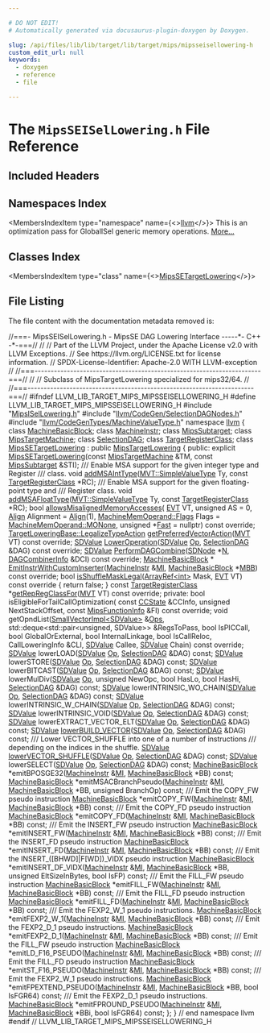 ```yaml
---

# DO NOT EDIT!
# Automatically generated via docusaurus-plugin-doxygen by Doxygen.

slug: /api/files/lib/lib/target/lib/target/mips/mipsseisellowering-h
custom_edit_url: null
keywords:
  - doxygen
  - reference
  - file

---
```





# The `MipsSEISelLowering.h` File Reference

<DoxygenPage pluginConfig={pluginConfig}>



## Included Headers

<IncludesList>
<IncludesListItem
  filePath="MipsISelLowering.h"
  permalink="/docs/api/files/lib/lib/target/lib/target/mips/mipsisellowering-h"
  isLocal="true" />
<IncludesListItem
  filePath="llvm/CodeGen/SelectionDAGNodes.h"
  permalink="/docs/api/files/include/include/llvm/include/llvm/codegen/selectiondagnodes-h"
  isLocal="true" />
<IncludesListItem
  filePath="llvm/CodeGenTypes/MachineValueType.h"
  permalink="/docs/api/files/include/include/llvm/include/llvm/codegentypes/machinevaluetype-h"
  isLocal="true" />
</IncludesList>

## Namespaces Index

<MembersIndex>

<MembersIndexItem
  type="namespace"
  name={<><a href="/docs/api/namespaces/llvm">llvm</a></>}>
This is an optimization pass for GlobalISel generic memory operations. <a href="/docs/api/namespaces/llvm/#details">More...</a>
</MembersIndexItem>

</MembersIndex>

## Classes Index

<MembersIndex>

<MembersIndexItem
  type="class"
  name={<><a href="/docs/api/classes/llvm/mipssetargetlowering">MipsSETargetLowering</a></>}>
</MembersIndexItem>

</MembersIndex>


## File Listing

The file content with the documentation metadata removed is:

<ProgramListing>

<Link id="l00001" /><CodeLine lineNumber="1"><span class="doxyHighlightComment">//===- MipsSEISelLowering.h - MipsSE DAG Lowering Interface -----&#42;- C++ -&#42;-===//</span></CodeLine>
<Link id="l00002" /><CodeLine lineNumber="2"><span class="doxyHighlightComment">//</span></CodeLine>
<Link id="l00003" /><CodeLine lineNumber="3"><span class="doxyHighlightComment">// Part of the LLVM Project, under the Apache License v2.0 with LLVM Exceptions.</span></CodeLine>
<Link id="l00004" /><CodeLine lineNumber="4"><span class="doxyHighlightComment">// See https://llvm.org/LICENSE.txt for license information.</span></CodeLine>
<Link id="l00005" /><CodeLine lineNumber="5"><span class="doxyHighlightComment">// SPDX-License-Identifier: Apache-2.0 WITH LLVM-exception</span></CodeLine>
<Link id="l00006" /><CodeLine lineNumber="6"><span class="doxyHighlightComment">//</span></CodeLine>
<Link id="l00007" /><CodeLine lineNumber="7"><span class="doxyHighlightComment">//===----------------------------------------------------------------------===//</span></CodeLine>
<Link id="l00008" /><CodeLine lineNumber="8"><span class="doxyHighlightComment">//</span></CodeLine>
<Link id="l00009" /><CodeLine lineNumber="9"><span class="doxyHighlightComment">// Subclass of MipsTargetLowering specialized for mips32/64.</span></CodeLine>
<Link id="l00010" /><CodeLine lineNumber="10"><span class="doxyHighlightComment">//</span></CodeLine>
<Link id="l00011" /><CodeLine lineNumber="11"><span class="doxyHighlightComment">//===----------------------------------------------------------------------===//</span></CodeLine>
<Link id="l00012" /><CodeLine lineNumber="12"></CodeLine>
<Link id="l00013" /><CodeLine lineNumber="13"><span class="doxyHighlightPreprocessor">#ifndef LLVM&#95;LIB&#95;TARGET&#95;MIPS&#95;MIPSSEISELLOWERING&#95;H</span></CodeLine>
<Link id="l00014" /><CodeLine lineNumber="14"><span class="doxyHighlightPreprocessor">#define LLVM&#95;LIB&#95;TARGET&#95;MIPS&#95;MIPSSEISELLOWERING&#95;H</span></CodeLine>
<Link id="l00015" /><CodeLine lineNumber="15"></CodeLine>
<Link id="l00016" /><CodeLine lineNumber="16"><span class="doxyHighlightPreprocessor">#include &quot;<a href="/docs/api/files/lib/lib/target/lib/target/mips/mipsisellowering-h">MipsISelLowering.h</a>&quot;</span></CodeLine>
<Link id="l00017" /><CodeLine lineNumber="17"><span class="doxyHighlightPreprocessor">#include &quot;<a href="/docs/api/files/include/include/llvm/include/llvm/codegen/selectiondagnodes-h">llvm/CodeGen/SelectionDAGNodes.h</a>&quot;</span></CodeLine>
<Link id="l00018" /><CodeLine lineNumber="18"><span class="doxyHighlightPreprocessor">#include &quot;<a href="/docs/api/files/include/include/llvm/include/llvm/codegentypes/machinevaluetype-h">llvm/CodeGenTypes/MachineValueType.h</a>&quot;</span></CodeLine>
<Link id="l00019" /><CodeLine lineNumber="19"></CodeLine>
<Link id="l00020" /><CodeLine lineNumber="20"><span class="doxyHighlightKeyword">namespace </span><span class="doxyHighlight"><a href="/docs/api/namespaces/llvm">llvm</a> &#123;</span></CodeLine>
<Link id="l00021" /><CodeLine lineNumber="21"></CodeLine>
<Link id="l00022" /><CodeLine lineNumber="22"><span class="doxyHighlightKeyword">class </span><span class="doxyHighlight"><a href="/docs/api/classes/llvm/machinebasicblock">MachineBasicBlock</a>;</span></CodeLine>
<Link id="l00023" /><CodeLine lineNumber="23"><span class="doxyHighlightKeyword">class </span><span class="doxyHighlight"><a href="/docs/api/classes/llvm/machineinstr">MachineInstr</a>;</span></CodeLine>
<Link id="l00024" /><CodeLine lineNumber="24"><span class="doxyHighlightKeyword">class </span><span class="doxyHighlight"><a href="/docs/api/classes/llvm/mipssubtarget">MipsSubtarget</a>;</span></CodeLine>
<Link id="l00025" /><CodeLine lineNumber="25"><span class="doxyHighlightKeyword">class </span><span class="doxyHighlight"><a href="/docs/api/classes/llvm/mipstargetmachine">MipsTargetMachine</a>;</span></CodeLine>
<Link id="l00026" /><CodeLine lineNumber="26"><span class="doxyHighlightKeyword">class </span><span class="doxyHighlight"><a href="/docs/api/classes/llvm/selectiondag">SelectionDAG</a>;</span></CodeLine>
<Link id="l00027" /><CodeLine lineNumber="27"><span class="doxyHighlightKeyword">class </span><span class="doxyHighlight"><a href="/docs/api/classes/llvm/targetregisterclass">TargetRegisterClass</a>;</span></CodeLine>
<Link id="l00028" /><CodeLine lineNumber="28"></CodeLine>
<Link id="l00029" /><CodeLine lineNumber="29" lineLink="/docs/api/classes/llvm/mipssetargetlowering"><span class="doxyHighlight">  </span><span class="doxyHighlightKeyword">class </span><span class="doxyHighlight"><a href="/docs/api/classes/llvm/mipssetargetlowering/#ae4a45998b3e29ffba3a1281d59f5fd44">MipsSETargetLowering</a> : </span><span class="doxyHighlightKeyword">public</span><span class="doxyHighlight"> <a href="/docs/api/classes/llvm/mipstargetlowering/#a4baae7363a2379cc1714f47c6f0404aa">MipsTargetLowering</a>  &#123;</span></CodeLine>
<Link id="l00030" /><CodeLine lineNumber="30"><span class="doxyHighlight">  </span><span class="doxyHighlightKeyword">public</span><span class="doxyHighlight">:</span></CodeLine>
<Link id="l00031" /><CodeLine lineNumber="31"><span class="doxyHighlight">    </span><span class="doxyHighlightKeyword">explicit</span><span class="doxyHighlight"> <a href="/docs/api/classes/llvm/mipssetargetlowering/#ae4a45998b3e29ffba3a1281d59f5fd44">MipsSETargetLowering</a>(</span><span class="doxyHighlightKeyword">const</span><span class="doxyHighlight"> <a href="/docs/api/classes/llvm/mipstargetmachine">MipsTargetMachine</a> &amp;TM,</span></CodeLine>
<Link id="l00032" /><CodeLine lineNumber="32"><span class="doxyHighlight">                                  </span><span class="doxyHighlightKeyword">const</span><span class="doxyHighlight"> <a href="/docs/api/classes/llvm/mipssubtarget">MipsSubtarget</a> &amp;STI);</span></CodeLine>
<Link id="l00033" /><CodeLine lineNumber="33"></CodeLine>
<Link id="l00034" /><CodeLine lineNumber="34"><span class="doxyHighlightComment">    /// Enable MSA support for the given integer type and Register</span></CodeLine>
<Link id="l00035" /><CodeLine lineNumber="35"><span class="doxyHighlightComment">    /// class.</span></CodeLine>
<Link id="l00036" /><CodeLine lineNumber="36"><span class="doxyHighlight">    </span><span class="doxyHighlightKeywordType">void</span><span class="doxyHighlight"> <a href="/docs/api/classes/llvm/mipssetargetlowering/#a5ba3eb88ab4bdfd93254ac0409c8a670">addMSAIntType</a>(<a href="/docs/api/classes/llvm/mvt/#a184043a6ab3a9922618b34117003e64d">MVT::SimpleValueType</a> Ty, </span><span class="doxyHighlightKeyword">const</span><span class="doxyHighlight"> <a href="/docs/api/classes/llvm/targetregisterclass">TargetRegisterClass</a> &#42;RC);</span></CodeLine>
<Link id="l00037" /><CodeLine lineNumber="37"></CodeLine>
<Link id="l00038" /><CodeLine lineNumber="38"><span class="doxyHighlightComment">    /// Enable MSA support for the given floating-point type and</span></CodeLine>
<Link id="l00039" /><CodeLine lineNumber="39"><span class="doxyHighlightComment">    /// Register class.</span></CodeLine>
<Link id="l00040" /><CodeLine lineNumber="40"><span class="doxyHighlight">    </span><span class="doxyHighlightKeywordType">void</span><span class="doxyHighlight"> <a href="/docs/api/classes/llvm/mipssetargetlowering/#a55f86d5b3a2b0199ffc49673883415a0">addMSAFloatType</a>(<a href="/docs/api/classes/llvm/mvt/#a184043a6ab3a9922618b34117003e64d">MVT::SimpleValueType</a> Ty,</span></CodeLine>
<Link id="l00041" /><CodeLine lineNumber="41"><span class="doxyHighlight">                         </span><span class="doxyHighlightKeyword">const</span><span class="doxyHighlight"> <a href="/docs/api/classes/llvm/targetregisterclass">TargetRegisterClass</a> &#42;RC);</span></CodeLine>
<Link id="l00042" /><CodeLine lineNumber="42"></CodeLine>
<Link id="l00043" /><CodeLine lineNumber="43"><span class="doxyHighlight">    </span><span class="doxyHighlightKeywordType">bool</span><span class="doxyHighlight"> <a href="/docs/api/classes/llvm/mipssetargetlowering/#abe5fd0b5b59ac087ea3e1d91a4602766">allowsMisalignedMemoryAccesses</a>(</span></CodeLine>
<Link id="l00044" /><CodeLine lineNumber="44"><span class="doxyHighlight">        <a href="/docs/api/structs/llvm/evt">EVT</a> VT, </span><span class="doxyHighlightKeywordType">unsigned</span><span class="doxyHighlight"> AS = 0, <a href="/docs/api/structs/llvm/align">Align</a> Alignment = <a href="/docs/api/structs/llvm/align">Align</a>(1),</span></CodeLine>
<Link id="l00045" /><CodeLine lineNumber="45"><span class="doxyHighlight">        <a href="/docs/api/classes/llvm/machinememoperand/#aaa2020e47e35179234b9ea27d555b2dd">MachineMemOperand::Flags</a> Flags = <a href="/docs/api/classes/llvm/machinememoperand/#aaa2020e47e35179234b9ea27d555b2ddac2989bebe46c9b9fcb7a92e5ade8dde6">MachineMemOperand::MONone</a>,</span></CodeLine>
<Link id="l00046" /><CodeLine lineNumber="46"><span class="doxyHighlight">        </span><span class="doxyHighlightKeywordType">unsigned</span><span class="doxyHighlight"> &#42;<a href="/docs/api/namespaces/llvm/callingconv/#ac6aa1387c4375260e2468eb5a77fdb4cabc8e2ee40a84687a9e12fd08784b87ba">Fast</a> = </span><span class="doxyHighlightKeyword">nullptr</span><span class="doxyHighlight">) </span><span class="doxyHighlightKeyword">const override</span><span class="doxyHighlight">;</span></CodeLine>
<Link id="l00047" /><CodeLine lineNumber="47"></CodeLine>
<Link id="l00048" /><CodeLine lineNumber="48"><span class="doxyHighlight">    <a href="/docs/api/classes/llvm/targetloweringbase/#a35dc101b509721ffbfb58aba316de681">TargetLoweringBase::LegalizeTypeAction</a></span></CodeLine>
<Link id="l00049" /><CodeLine lineNumber="49"><span class="doxyHighlight">    <a href="/docs/api/classes/llvm/mipssetargetlowering/#a2768a2917e9623212c20ea1a2888b69d">getPreferredVectorAction</a>(<a href="/docs/api/classes/llvm/mvt">MVT</a> VT) </span><span class="doxyHighlightKeyword">const override</span><span class="doxyHighlight">;</span></CodeLine>
<Link id="l00050" /><CodeLine lineNumber="50"></CodeLine>
<Link id="l00051" /><CodeLine lineNumber="51"><span class="doxyHighlight">    <a href="/docs/api/classes/llvm/sdvalue">SDValue</a> <a href="/docs/api/classes/llvm/mipssetargetlowering/#acd35968c6214497c6865b65b151a2e5b">LowerOperation</a>(<a href="/docs/api/classes/llvm/sdvalue">SDValue</a> <a href="/docs/api/namespaces/llvm/#ab471937b9a227e70c7fe8bd9604014d6">Op</a>, <a href="/docs/api/classes/llvm/selectiondag">SelectionDAG</a> &amp;DAG) </span><span class="doxyHighlightKeyword">const override</span><span class="doxyHighlight">;</span></CodeLine>
<Link id="l00052" /><CodeLine lineNumber="52"></CodeLine>
<Link id="l00053" /><CodeLine lineNumber="53"><span class="doxyHighlight">    <a href="/docs/api/classes/llvm/sdvalue">SDValue</a> <a href="/docs/api/classes/llvm/mipssetargetlowering/#a23c69653370af251e721680e01303967">PerformDAGCombine</a>(<a href="/docs/api/classes/llvm/sdnode">SDNode</a> &#42;<a href="/docs/api/files/lib/lib/support/regcomp-c/#a0240ac851181b84ac374872dc5434ee4">N</a>, <a href="/docs/api/structs/llvm/targetlowering/dagcombinerinfo">DAGCombinerInfo</a> &amp;DCI) </span><span class="doxyHighlightKeyword">const override</span><span class="doxyHighlight">;</span></CodeLine>
<Link id="l00054" /><CodeLine lineNumber="54"></CodeLine>
<Link id="l00055" /><CodeLine lineNumber="55"><span class="doxyHighlight">    <a href="/docs/api/classes/llvm/machinebasicblock">MachineBasicBlock</a> &#42;</span></CodeLine>
<Link id="l00056" /><CodeLine lineNumber="56"><span class="doxyHighlight">    <a href="/docs/api/classes/llvm/mipssetargetlowering/#a9c7cbca89501bcb4073c6f41f38afeeb">EmitInstrWithCustomInserter</a>(<a href="/docs/api/classes/llvm/machineinstr">MachineInstr</a> &amp;<a href="/docs/api/files/lib/lib/codegen/lib/codegen/globalisel/irtranslator-cpp/#abe44dfdea65b4f7e11e0a608ab708b76">MI</a>,</span></CodeLine>
<Link id="l00057" /><CodeLine lineNumber="57"><span class="doxyHighlight">                                <a href="/docs/api/classes/llvm/machinebasicblock">MachineBasicBlock</a> &#42;<a href="/docs/api/files/lib/lib/target/lib/target/arm/armslshardening-cpp/#a5958512eae2979bd2eb383977996a600">MBB</a>) </span><span class="doxyHighlightKeyword">const override</span><span class="doxyHighlight">;</span></CodeLine>
<Link id="l00058" /><CodeLine lineNumber="58"></CodeLine>
<Link id="l00059" /><CodeLine lineNumber="59" lineLink="/docs/api/classes/llvm/mipssetargetlowering/#a314432b55c10c8257c3135291a39f2f4"><span class="doxyHighlight">    </span><span class="doxyHighlightKeywordType">bool</span><span class="doxyHighlight"> <a href="/docs/api/classes/llvm/mipssetargetlowering/#a314432b55c10c8257c3135291a39f2f4">isShuffleMaskLegal</a>(<a href="/docs/api/classes/llvm/arrayref">ArrayRef&lt;int&gt;</a> Mask, <a href="/docs/api/structs/llvm/evt">EVT</a> VT)</span><span class="doxyHighlightKeyword"> const override </span><span class="doxyHighlight">&#123;</span></CodeLine>
<Link id="l00060" /><CodeLine lineNumber="60"><span class="doxyHighlight">      </span><span class="doxyHighlightKeywordFlow">return</span><span class="doxyHighlight"> </span><span class="doxyHighlightKeyword">false</span><span class="doxyHighlight">;</span></CodeLine>
<Link id="l00061" /><CodeLine lineNumber="61"><span class="doxyHighlight">    &#125;</span></CodeLine>
<Link id="l00062" /><CodeLine lineNumber="62"></CodeLine>
<Link id="l00063" /><CodeLine lineNumber="63"><span class="doxyHighlight">    </span><span class="doxyHighlightKeyword">const</span><span class="doxyHighlight"> <a href="/docs/api/classes/llvm/targetregisterclass">TargetRegisterClass</a> &#42;<a href="/docs/api/classes/llvm/mipssetargetlowering/#ab172c1a0e52cc32af5d786bcafa276b9">getRepRegClassFor</a>(<a href="/docs/api/classes/llvm/mvt">MVT</a> VT) </span><span class="doxyHighlightKeyword">const override</span><span class="doxyHighlight">;</span></CodeLine>
<Link id="l00064" /><CodeLine lineNumber="64"></CodeLine>
<Link id="l00065" /><CodeLine lineNumber="65"><span class="doxyHighlight">  </span><span class="doxyHighlightKeyword">private</span><span class="doxyHighlight">:</span></CodeLine>
<Link id="l00066" /><CodeLine lineNumber="66"><span class="doxyHighlight">    </span><span class="doxyHighlightKeywordType">bool</span><span class="doxyHighlight"> isEligibleForTailCallOptimization(</span></CodeLine>
<Link id="l00067" /><CodeLine lineNumber="67"><span class="doxyHighlight">        </span><span class="doxyHighlightKeyword">const</span><span class="doxyHighlight"> <a href="/docs/api/classes/llvm/ccstate">CCState</a> &amp;CCInfo, </span><span class="doxyHighlightKeywordType">unsigned</span><span class="doxyHighlight"> NextStackOffset,</span></CodeLine>
<Link id="l00068" /><CodeLine lineNumber="68"><span class="doxyHighlight">        </span><span class="doxyHighlightKeyword">const</span><span class="doxyHighlight"> <a href="/docs/api/classes/llvm/mipsfunctioninfo">MipsFunctionInfo</a> &amp;FI) </span><span class="doxyHighlightKeyword">const override</span><span class="doxyHighlight">;</span></CodeLine>
<Link id="l00069" /><CodeLine lineNumber="69"></CodeLine>
<Link id="l00070" /><CodeLine lineNumber="70"><span class="doxyHighlight">    </span><span class="doxyHighlightKeywordType">void</span></CodeLine>
<Link id="l00071" /><CodeLine lineNumber="71"><span class="doxyHighlight">    getOpndList(<a href="/docs/api/classes/llvm/smallvectorimpl">SmallVectorImpl&lt;SDValue&gt;</a> &amp;<a href="/docs/api/files/include/include/llvm/include/llvm/demangle/itaniumdemangle-h/#a926d7ce2143863b7a2afda0fca4d2b65">Ops</a>,</span></CodeLine>
<Link id="l00072" /><CodeLine lineNumber="72"><span class="doxyHighlight">                std::deque&lt;std::pair&lt;unsigned, SDValue&gt;&gt; &amp;RegsToPass,</span></CodeLine>
<Link id="l00073" /><CodeLine lineNumber="73"><span class="doxyHighlight">                </span><span class="doxyHighlightKeywordType">bool</span><span class="doxyHighlight"> IsPICCall, </span><span class="doxyHighlightKeywordType">bool</span><span class="doxyHighlight"> GlobalOrExternal, </span><span class="doxyHighlightKeywordType">bool</span><span class="doxyHighlight"> InternalLinkage,</span></CodeLine>
<Link id="l00074" /><CodeLine lineNumber="74"><span class="doxyHighlight">                </span><span class="doxyHighlightKeywordType">bool</span><span class="doxyHighlight"> IsCallReloc, CallLoweringInfo &amp;CLI, <a href="/docs/api/classes/llvm/sdvalue">SDValue</a> Callee,</span></CodeLine>
<Link id="l00075" /><CodeLine lineNumber="75"><span class="doxyHighlight">                <a href="/docs/api/classes/llvm/sdvalue">SDValue</a> Chain) </span><span class="doxyHighlightKeyword">const override</span><span class="doxyHighlight">;</span></CodeLine>
<Link id="l00076" /><CodeLine lineNumber="76"></CodeLine>
<Link id="l00077" /><CodeLine lineNumber="77"><span class="doxyHighlight">    <a href="/docs/api/classes/llvm/sdvalue">SDValue</a> lowerLOAD(<a href="/docs/api/classes/llvm/sdvalue">SDValue</a> <a href="/docs/api/namespaces/llvm/#ab471937b9a227e70c7fe8bd9604014d6">Op</a>, <a href="/docs/api/classes/llvm/selectiondag">SelectionDAG</a> &amp;DAG) </span><span class="doxyHighlightKeyword">const</span><span class="doxyHighlight">;</span></CodeLine>
<Link id="l00078" /><CodeLine lineNumber="78"><span class="doxyHighlight">    <a href="/docs/api/classes/llvm/sdvalue">SDValue</a> lowerSTORE(<a href="/docs/api/classes/llvm/sdvalue">SDValue</a> <a href="/docs/api/namespaces/llvm/#ab471937b9a227e70c7fe8bd9604014d6">Op</a>, <a href="/docs/api/classes/llvm/selectiondag">SelectionDAG</a> &amp;DAG) </span><span class="doxyHighlightKeyword">const</span><span class="doxyHighlight">;</span></CodeLine>
<Link id="l00079" /><CodeLine lineNumber="79"><span class="doxyHighlight">    <a href="/docs/api/classes/llvm/sdvalue">SDValue</a> lowerBITCAST(<a href="/docs/api/classes/llvm/sdvalue">SDValue</a> <a href="/docs/api/namespaces/llvm/#ab471937b9a227e70c7fe8bd9604014d6">Op</a>, <a href="/docs/api/classes/llvm/selectiondag">SelectionDAG</a> &amp;DAG) </span><span class="doxyHighlightKeyword">const</span><span class="doxyHighlight">;</span></CodeLine>
<Link id="l00080" /><CodeLine lineNumber="80"></CodeLine>
<Link id="l00081" /><CodeLine lineNumber="81"><span class="doxyHighlight">    <a href="/docs/api/classes/llvm/sdvalue">SDValue</a> lowerMulDiv(<a href="/docs/api/classes/llvm/sdvalue">SDValue</a> <a href="/docs/api/namespaces/llvm/#ab471937b9a227e70c7fe8bd9604014d6">Op</a>, </span><span class="doxyHighlightKeywordType">unsigned</span><span class="doxyHighlight"> NewOpc, </span><span class="doxyHighlightKeywordType">bool</span><span class="doxyHighlight"> HasLo, </span><span class="doxyHighlightKeywordType">bool</span><span class="doxyHighlight"> HasHi,</span></CodeLine>
<Link id="l00082" /><CodeLine lineNumber="82"><span class="doxyHighlight">                        <a href="/docs/api/classes/llvm/selectiondag">SelectionDAG</a> &amp;DAG) </span><span class="doxyHighlightKeyword">const</span><span class="doxyHighlight">;</span></CodeLine>
<Link id="l00083" /><CodeLine lineNumber="83"></CodeLine>
<Link id="l00084" /><CodeLine lineNumber="84"><span class="doxyHighlight">    <a href="/docs/api/classes/llvm/sdvalue">SDValue</a> lowerINTRINSIC&#95;WO&#95;CHAIN(<a href="/docs/api/classes/llvm/sdvalue">SDValue</a> <a href="/docs/api/namespaces/llvm/#ab471937b9a227e70c7fe8bd9604014d6">Op</a>, <a href="/docs/api/classes/llvm/selectiondag">SelectionDAG</a> &amp;DAG) </span><span class="doxyHighlightKeyword">const</span><span class="doxyHighlight">;</span></CodeLine>
<Link id="l00085" /><CodeLine lineNumber="85"><span class="doxyHighlight">    <a href="/docs/api/classes/llvm/sdvalue">SDValue</a> lowerINTRINSIC&#95;W&#95;CHAIN(<a href="/docs/api/classes/llvm/sdvalue">SDValue</a> <a href="/docs/api/namespaces/llvm/#ab471937b9a227e70c7fe8bd9604014d6">Op</a>, <a href="/docs/api/classes/llvm/selectiondag">SelectionDAG</a> &amp;DAG) </span><span class="doxyHighlightKeyword">const</span><span class="doxyHighlight">;</span></CodeLine>
<Link id="l00086" /><CodeLine lineNumber="86"><span class="doxyHighlight">    <a href="/docs/api/classes/llvm/sdvalue">SDValue</a> lowerINTRINSIC&#95;VOID(<a href="/docs/api/classes/llvm/sdvalue">SDValue</a> <a href="/docs/api/namespaces/llvm/#ab471937b9a227e70c7fe8bd9604014d6">Op</a>, <a href="/docs/api/classes/llvm/selectiondag">SelectionDAG</a> &amp;DAG) </span><span class="doxyHighlightKeyword">const</span><span class="doxyHighlight">;</span></CodeLine>
<Link id="l00087" /><CodeLine lineNumber="87"><span class="doxyHighlight">    <a href="/docs/api/classes/llvm/sdvalue">SDValue</a> lowerEXTRACT&#95;VECTOR&#95;ELT(<a href="/docs/api/classes/llvm/sdvalue">SDValue</a> <a href="/docs/api/namespaces/llvm/#ab471937b9a227e70c7fe8bd9604014d6">Op</a>, <a href="/docs/api/classes/llvm/selectiondag">SelectionDAG</a> &amp;DAG) </span><span class="doxyHighlightKeyword">const</span><span class="doxyHighlight">;</span></CodeLine>
<Link id="l00088" /><CodeLine lineNumber="88"><span class="doxyHighlight">    <a href="/docs/api/classes/llvm/sdvalue">SDValue</a> <a href="/docs/api/files/lib/lib/target/lib/target/riscv/riscvisellowering-cpp/#abce17120537283b4104f8e1a7cad02a2">lowerBUILD&#95;VECTOR</a>(<a href="/docs/api/classes/llvm/sdvalue">SDValue</a> <a href="/docs/api/namespaces/llvm/#ab471937b9a227e70c7fe8bd9604014d6">Op</a>, <a href="/docs/api/classes/llvm/selectiondag">SelectionDAG</a> &amp;DAG) </span><span class="doxyHighlightKeyword">const</span><span class="doxyHighlight">;</span></CodeLine>
<Link id="l00089" /><CodeLine lineNumber="89"><span class="doxyHighlightComment">    /// Lower VECTOR&#95;SHUFFLE into one of a number of instructions</span></CodeLine>
<Link id="l00090" /><CodeLine lineNumber="90"><span class="doxyHighlightComment">    /// depending on the indices in the shuffle.</span></CodeLine>
<Link id="l00091" /><CodeLine lineNumber="91"><span class="doxyHighlight">    <a href="/docs/api/classes/llvm/sdvalue">SDValue</a> <a href="/docs/api/files/lib/lib/target/lib/target/riscv/riscvisellowering-cpp/#a04b59de220180462277a0d8d7f146b0e">lowerVECTOR&#95;SHUFFLE</a>(<a href="/docs/api/classes/llvm/sdvalue">SDValue</a> <a href="/docs/api/namespaces/llvm/#ab471937b9a227e70c7fe8bd9604014d6">Op</a>, <a href="/docs/api/classes/llvm/selectiondag">SelectionDAG</a> &amp;DAG) </span><span class="doxyHighlightKeyword">const</span><span class="doxyHighlight">;</span></CodeLine>
<Link id="l00092" /><CodeLine lineNumber="92"><span class="doxyHighlight">    <a href="/docs/api/classes/llvm/sdvalue">SDValue</a> lowerSELECT(<a href="/docs/api/classes/llvm/sdvalue">SDValue</a> <a href="/docs/api/namespaces/llvm/#ab471937b9a227e70c7fe8bd9604014d6">Op</a>, <a href="/docs/api/classes/llvm/selectiondag">SelectionDAG</a> &amp;DAG) </span><span class="doxyHighlightKeyword">const</span><span class="doxyHighlight">;</span></CodeLine>
<Link id="l00093" /><CodeLine lineNumber="93"></CodeLine>
<Link id="l00094" /><CodeLine lineNumber="94"><span class="doxyHighlight">    <a href="/docs/api/classes/llvm/machinebasicblock">MachineBasicBlock</a> &#42;emitBPOSGE32(<a href="/docs/api/classes/llvm/machineinstr">MachineInstr</a> &amp;<a href="/docs/api/files/lib/lib/codegen/lib/codegen/globalisel/irtranslator-cpp/#abe44dfdea65b4f7e11e0a608ab708b76">MI</a>,</span></CodeLine>
<Link id="l00095" /><CodeLine lineNumber="95"><span class="doxyHighlight">                                    <a href="/docs/api/classes/llvm/machinebasicblock">MachineBasicBlock</a> &#42;BB) </span><span class="doxyHighlightKeyword">const</span><span class="doxyHighlight">;</span></CodeLine>
<Link id="l00096" /><CodeLine lineNumber="96"><span class="doxyHighlight">    <a href="/docs/api/classes/llvm/machinebasicblock">MachineBasicBlock</a> &#42;emitMSACBranchPseudo(<a href="/docs/api/classes/llvm/machineinstr">MachineInstr</a> &amp;<a href="/docs/api/files/lib/lib/codegen/lib/codegen/globalisel/irtranslator-cpp/#abe44dfdea65b4f7e11e0a608ab708b76">MI</a>,</span></CodeLine>
<Link id="l00097" /><CodeLine lineNumber="97"><span class="doxyHighlight">                                            <a href="/docs/api/classes/llvm/machinebasicblock">MachineBasicBlock</a> &#42;BB,</span></CodeLine>
<Link id="l00098" /><CodeLine lineNumber="98"><span class="doxyHighlight">                                            </span><span class="doxyHighlightKeywordType">unsigned</span><span class="doxyHighlight"> BranchOp) </span><span class="doxyHighlightKeyword">const</span><span class="doxyHighlight">;</span></CodeLine>
<Link id="l00099" /><CodeLine lineNumber="99"><span class="doxyHighlightComment">    /// Emit the COPY&#95;FW pseudo instruction</span></CodeLine>
<Link id="l00100" /><CodeLine lineNumber="100"><span class="doxyHighlight">    <a href="/docs/api/classes/llvm/machinebasicblock">MachineBasicBlock</a> &#42;emitCOPY&#95;FW(<a href="/docs/api/classes/llvm/machineinstr">MachineInstr</a> &amp;<a href="/docs/api/files/lib/lib/codegen/lib/codegen/globalisel/irtranslator-cpp/#abe44dfdea65b4f7e11e0a608ab708b76">MI</a>,</span></CodeLine>
<Link id="l00101" /><CodeLine lineNumber="101"><span class="doxyHighlight">                                   <a href="/docs/api/classes/llvm/machinebasicblock">MachineBasicBlock</a> &#42;BB) </span><span class="doxyHighlightKeyword">const</span><span class="doxyHighlight">;</span></CodeLine>
<Link id="l00102" /><CodeLine lineNumber="102"><span class="doxyHighlightComment">    /// Emit the COPY&#95;FD pseudo instruction</span></CodeLine>
<Link id="l00103" /><CodeLine lineNumber="103"><span class="doxyHighlight">    <a href="/docs/api/classes/llvm/machinebasicblock">MachineBasicBlock</a> &#42;emitCOPY&#95;FD(<a href="/docs/api/classes/llvm/machineinstr">MachineInstr</a> &amp;<a href="/docs/api/files/lib/lib/codegen/lib/codegen/globalisel/irtranslator-cpp/#abe44dfdea65b4f7e11e0a608ab708b76">MI</a>,</span></CodeLine>
<Link id="l00104" /><CodeLine lineNumber="104"><span class="doxyHighlight">                                   <a href="/docs/api/classes/llvm/machinebasicblock">MachineBasicBlock</a> &#42;BB) </span><span class="doxyHighlightKeyword">const</span><span class="doxyHighlight">;</span></CodeLine>
<Link id="l00105" /><CodeLine lineNumber="105"><span class="doxyHighlightComment">    /// Emit the INSERT&#95;FW pseudo instruction</span></CodeLine>
<Link id="l00106" /><CodeLine lineNumber="106"><span class="doxyHighlight">    <a href="/docs/api/classes/llvm/machinebasicblock">MachineBasicBlock</a> &#42;emitINSERT&#95;FW(<a href="/docs/api/classes/llvm/machineinstr">MachineInstr</a> &amp;<a href="/docs/api/files/lib/lib/codegen/lib/codegen/globalisel/irtranslator-cpp/#abe44dfdea65b4f7e11e0a608ab708b76">MI</a>,</span></CodeLine>
<Link id="l00107" /><CodeLine lineNumber="107"><span class="doxyHighlight">                                     <a href="/docs/api/classes/llvm/machinebasicblock">MachineBasicBlock</a> &#42;BB) </span><span class="doxyHighlightKeyword">const</span><span class="doxyHighlight">;</span></CodeLine>
<Link id="l00108" /><CodeLine lineNumber="108"><span class="doxyHighlightComment">    /// Emit the INSERT&#95;FD pseudo instruction</span></CodeLine>
<Link id="l00109" /><CodeLine lineNumber="109"><span class="doxyHighlight">    <a href="/docs/api/classes/llvm/machinebasicblock">MachineBasicBlock</a> &#42;emitINSERT&#95;FD(<a href="/docs/api/classes/llvm/machineinstr">MachineInstr</a> &amp;<a href="/docs/api/files/lib/lib/codegen/lib/codegen/globalisel/irtranslator-cpp/#abe44dfdea65b4f7e11e0a608ab708b76">MI</a>,</span></CodeLine>
<Link id="l00110" /><CodeLine lineNumber="110"><span class="doxyHighlight">                                     <a href="/docs/api/classes/llvm/machinebasicblock">MachineBasicBlock</a> &#42;BB) </span><span class="doxyHighlightKeyword">const</span><span class="doxyHighlight">;</span></CodeLine>
<Link id="l00111" /><CodeLine lineNumber="111"><span class="doxyHighlightComment">    /// Emit the INSERT&#95;(&#91;BHWD&#93;|F&#91;WD&#93;)&#95;VIDX pseudo instruction</span></CodeLine>
<Link id="l00112" /><CodeLine lineNumber="112"><span class="doxyHighlight">    <a href="/docs/api/classes/llvm/machinebasicblock">MachineBasicBlock</a> &#42;emitINSERT&#95;DF&#95;VIDX(<a href="/docs/api/classes/llvm/machineinstr">MachineInstr</a> &amp;<a href="/docs/api/files/lib/lib/codegen/lib/codegen/globalisel/irtranslator-cpp/#abe44dfdea65b4f7e11e0a608ab708b76">MI</a>,</span></CodeLine>
<Link id="l00113" /><CodeLine lineNumber="113"><span class="doxyHighlight">                                          <a href="/docs/api/classes/llvm/machinebasicblock">MachineBasicBlock</a> &#42;BB,</span></CodeLine>
<Link id="l00114" /><CodeLine lineNumber="114"><span class="doxyHighlight">                                          </span><span class="doxyHighlightKeywordType">unsigned</span><span class="doxyHighlight"> EltSizeInBytes,</span></CodeLine>
<Link id="l00115" /><CodeLine lineNumber="115"><span class="doxyHighlight">                                          </span><span class="doxyHighlightKeywordType">bool</span><span class="doxyHighlight"> IsFP) </span><span class="doxyHighlightKeyword">const</span><span class="doxyHighlight">;</span></CodeLine>
<Link id="l00116" /><CodeLine lineNumber="116"><span class="doxyHighlightComment">    /// Emit the FILL&#95;FW pseudo instruction</span></CodeLine>
<Link id="l00117" /><CodeLine lineNumber="117"><span class="doxyHighlight">    <a href="/docs/api/classes/llvm/machinebasicblock">MachineBasicBlock</a> &#42;emitFILL&#95;FW(<a href="/docs/api/classes/llvm/machineinstr">MachineInstr</a> &amp;<a href="/docs/api/files/lib/lib/codegen/lib/codegen/globalisel/irtranslator-cpp/#abe44dfdea65b4f7e11e0a608ab708b76">MI</a>,</span></CodeLine>
<Link id="l00118" /><CodeLine lineNumber="118"><span class="doxyHighlight">                                   <a href="/docs/api/classes/llvm/machinebasicblock">MachineBasicBlock</a> &#42;BB) </span><span class="doxyHighlightKeyword">const</span><span class="doxyHighlight">;</span></CodeLine>
<Link id="l00119" /><CodeLine lineNumber="119"><span class="doxyHighlightComment">    /// Emit the FILL&#95;FD pseudo instruction</span></CodeLine>
<Link id="l00120" /><CodeLine lineNumber="120"><span class="doxyHighlight">    <a href="/docs/api/classes/llvm/machinebasicblock">MachineBasicBlock</a> &#42;emitFILL&#95;FD(<a href="/docs/api/classes/llvm/machineinstr">MachineInstr</a> &amp;<a href="/docs/api/files/lib/lib/codegen/lib/codegen/globalisel/irtranslator-cpp/#abe44dfdea65b4f7e11e0a608ab708b76">MI</a>,</span></CodeLine>
<Link id="l00121" /><CodeLine lineNumber="121"><span class="doxyHighlight">                                   <a href="/docs/api/classes/llvm/machinebasicblock">MachineBasicBlock</a> &#42;BB) </span><span class="doxyHighlightKeyword">const</span><span class="doxyHighlight">;</span></CodeLine>
<Link id="l00122" /><CodeLine lineNumber="122"><span class="doxyHighlightComment">    /// Emit the FEXP2&#95;W&#95;1 pseudo instructions.</span></CodeLine>
<Link id="l00123" /><CodeLine lineNumber="123"><span class="doxyHighlight">    <a href="/docs/api/classes/llvm/machinebasicblock">MachineBasicBlock</a> &#42;emitFEXP2&#95;W&#95;1(<a href="/docs/api/classes/llvm/machineinstr">MachineInstr</a> &amp;<a href="/docs/api/files/lib/lib/codegen/lib/codegen/globalisel/irtranslator-cpp/#abe44dfdea65b4f7e11e0a608ab708b76">MI</a>,</span></CodeLine>
<Link id="l00124" /><CodeLine lineNumber="124"><span class="doxyHighlight">                                     <a href="/docs/api/classes/llvm/machinebasicblock">MachineBasicBlock</a> &#42;BB) </span><span class="doxyHighlightKeyword">const</span><span class="doxyHighlight">;</span></CodeLine>
<Link id="l00125" /><CodeLine lineNumber="125"><span class="doxyHighlightComment">    /// Emit the FEXP2&#95;D&#95;1 pseudo instructions.</span></CodeLine>
<Link id="l00126" /><CodeLine lineNumber="126"><span class="doxyHighlight">    <a href="/docs/api/classes/llvm/machinebasicblock">MachineBasicBlock</a> &#42;emitFEXP2&#95;D&#95;1(<a href="/docs/api/classes/llvm/machineinstr">MachineInstr</a> &amp;<a href="/docs/api/files/lib/lib/codegen/lib/codegen/globalisel/irtranslator-cpp/#abe44dfdea65b4f7e11e0a608ab708b76">MI</a>,</span></CodeLine>
<Link id="l00127" /><CodeLine lineNumber="127"><span class="doxyHighlight">                                     <a href="/docs/api/classes/llvm/machinebasicblock">MachineBasicBlock</a> &#42;BB) </span><span class="doxyHighlightKeyword">const</span><span class="doxyHighlight">;</span></CodeLine>
<Link id="l00128" /><CodeLine lineNumber="128"><span class="doxyHighlightComment">    /// Emit the FILL&#95;FW pseudo instruction</span></CodeLine>
<Link id="l00129" /><CodeLine lineNumber="129"><span class="doxyHighlight">    <a href="/docs/api/classes/llvm/machinebasicblock">MachineBasicBlock</a> &#42;emitLD&#95;F16&#95;PSEUDO(<a href="/docs/api/classes/llvm/machineinstr">MachineInstr</a> &amp;<a href="/docs/api/files/lib/lib/codegen/lib/codegen/globalisel/irtranslator-cpp/#abe44dfdea65b4f7e11e0a608ab708b76">MI</a>,</span></CodeLine>
<Link id="l00130" /><CodeLine lineNumber="130"><span class="doxyHighlight">                                   <a href="/docs/api/classes/llvm/machinebasicblock">MachineBasicBlock</a> &#42;BB) </span><span class="doxyHighlightKeyword">const</span><span class="doxyHighlight">;</span></CodeLine>
<Link id="l00131" /><CodeLine lineNumber="131"><span class="doxyHighlightComment">    /// Emit the FILL&#95;FD pseudo instruction</span></CodeLine>
<Link id="l00132" /><CodeLine lineNumber="132"><span class="doxyHighlight">    <a href="/docs/api/classes/llvm/machinebasicblock">MachineBasicBlock</a> &#42;emitST&#95;F16&#95;PSEUDO(<a href="/docs/api/classes/llvm/machineinstr">MachineInstr</a> &amp;<a href="/docs/api/files/lib/lib/codegen/lib/codegen/globalisel/irtranslator-cpp/#abe44dfdea65b4f7e11e0a608ab708b76">MI</a>,</span></CodeLine>
<Link id="l00133" /><CodeLine lineNumber="133"><span class="doxyHighlight">                                   <a href="/docs/api/classes/llvm/machinebasicblock">MachineBasicBlock</a> &#42;BB) </span><span class="doxyHighlightKeyword">const</span><span class="doxyHighlight">;</span></CodeLine>
<Link id="l00134" /><CodeLine lineNumber="134"><span class="doxyHighlightComment">    /// Emit the FEXP2&#95;W&#95;1 pseudo instructions.</span></CodeLine>
<Link id="l00135" /><CodeLine lineNumber="135"><span class="doxyHighlight">    <a href="/docs/api/classes/llvm/machinebasicblock">MachineBasicBlock</a> &#42;emitFPEXTEND&#95;PSEUDO(<a href="/docs/api/classes/llvm/machineinstr">MachineInstr</a> &amp;<a href="/docs/api/files/lib/lib/codegen/lib/codegen/globalisel/irtranslator-cpp/#abe44dfdea65b4f7e11e0a608ab708b76">MI</a>,</span></CodeLine>
<Link id="l00136" /><CodeLine lineNumber="136"><span class="doxyHighlight">                                           <a href="/docs/api/classes/llvm/machinebasicblock">MachineBasicBlock</a> &#42;BB,</span></CodeLine>
<Link id="l00137" /><CodeLine lineNumber="137"><span class="doxyHighlight">                                           </span><span class="doxyHighlightKeywordType">bool</span><span class="doxyHighlight"> IsFGR64) </span><span class="doxyHighlightKeyword">const</span><span class="doxyHighlight">;</span></CodeLine>
<Link id="l00138" /><CodeLine lineNumber="138"><span class="doxyHighlightComment">    /// Emit the FEXP2&#95;D&#95;1 pseudo instructions.</span></CodeLine>
<Link id="l00139" /><CodeLine lineNumber="139"><span class="doxyHighlight">    <a href="/docs/api/classes/llvm/machinebasicblock">MachineBasicBlock</a> &#42;emitFPROUND&#95;PSEUDO(<a href="/docs/api/classes/llvm/machineinstr">MachineInstr</a> &amp;<a href="/docs/api/files/lib/lib/codegen/lib/codegen/globalisel/irtranslator-cpp/#abe44dfdea65b4f7e11e0a608ab708b76">MI</a>,</span></CodeLine>
<Link id="l00140" /><CodeLine lineNumber="140"><span class="doxyHighlight">                                          <a href="/docs/api/classes/llvm/machinebasicblock">MachineBasicBlock</a> &#42;BBi,</span></CodeLine>
<Link id="l00141" /><CodeLine lineNumber="141"><span class="doxyHighlight">                                          </span><span class="doxyHighlightKeywordType">bool</span><span class="doxyHighlight"> IsFGR64) </span><span class="doxyHighlightKeyword">const</span><span class="doxyHighlight">;</span></CodeLine>
<Link id="l00142" /><CodeLine lineNumber="142"><span class="doxyHighlight">  &#125;;</span></CodeLine>
<Link id="l00143" /><CodeLine lineNumber="143"></CodeLine>
<Link id="l00144" /><CodeLine lineNumber="144"><span class="doxyHighlight">&#125; </span><span class="doxyHighlightComment">// end namespace llvm</span></CodeLine>
<Link id="l00145" /><CodeLine lineNumber="145"></CodeLine>
<Link id="l00146" /><CodeLine lineNumber="146"><span class="doxyHighlightPreprocessor">#endif </span><span class="doxyHighlightComment">// LLVM&#95;LIB&#95;TARGET&#95;MIPS&#95;MIPSSEISELLOWERING&#95;H</span></CodeLine>

</ProgramListing>


</DoxygenPage>
